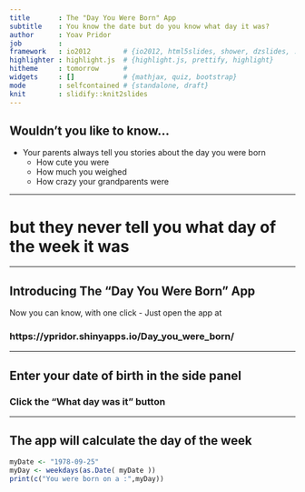 ```yaml
---
title       : The "Day You Were Born" App
subtitle    : You know the date but do you know what day it was?
author      : Yoav Pridor
job         : 
framework   : io2012        # {io2012, html5slides, shower, dzslides, ...}
highlighter : highlight.js  # {highlight.js, prettify, highlight}
hitheme     : tomorrow      # 
widgets     : []            # {mathjax, quiz, bootstrap}
mode        : selfcontained # {standalone, draft}
knit        : slidify::knit2slides
---
```


## Wouldn't you like to know...

* Your parents always tell you stories about the day you were born
  - How cute you were
  - How much you weighed
  - How crazy your grandparents were
  
---

# but they never tell you what day of the week it was

--- 

## Introducing The "Day You Were Born" App

Now you can know, with one click
 - Just open the app at
 
### https://ypridor.shinyapps.io/Day_you_were_born/



---

## Enter your date of birth in the side panel


### Click the "What day was it" button


---

## The app will calculate the day of the week

```r
myDate <- "1978-09-25"
myDay <- weekdays(as.Date( myDate ))
print(c("You were born on a :",myDay))
```






